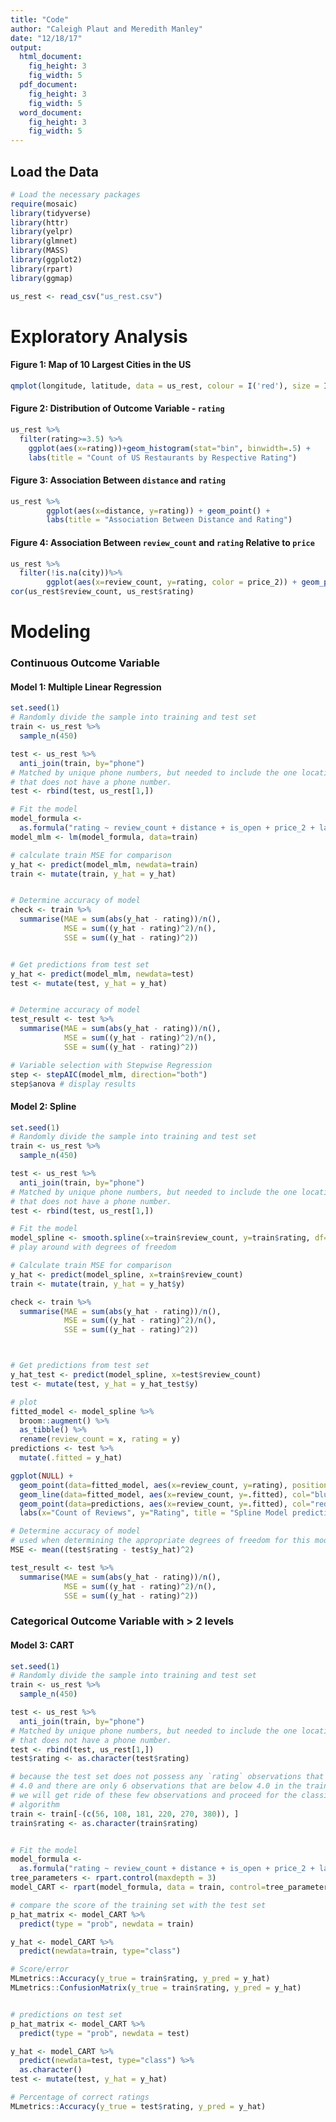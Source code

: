 ```yaml
---
title: "Code"
author: "Caleigh Plaut and Meredith Manley"
date: "12/18/17"
output: 
  html_document:
    fig_height: 3
    fig_width: 5
  pdf_document:
    fig_height: 3
    fig_width: 5
  word_document:
    fig_height: 3
    fig_width: 5
---
```


## Load the Data
```r
# Load the necessary packages
require(mosaic)
library(tidyverse)
library(httr)
library(yelpr)
library(glmnet)
library(MASS)
library(ggplot2)
library(rpart)
library(ggmap)

us_rest <- read_csv("us_rest.csv")
```


# Exploratory Analysis
#### Figure 1: Map of 10 Largest Cities in the US
```r
qmplot(longitude, latitude, data = us_rest, colour = I('red'), size = I(3), darken = .3, zoom = 5)
``` 


#### Figure 2: Distribution of Outcome Variable  - `rating`
```r
us_rest %>%
  filter(rating>=3.5) %>%
    ggplot(aes(x=rating))+geom_histogram(stat="bin", binwidth=.5) + 
    labs(title = "Count of US Restaurants by Respective Rating")
```


#### Figure 3: Association Between `distance` and `rating`
```r
us_rest %>%
        ggplot(aes(x=distance, y=rating)) + geom_point() +
        labs(title = "Association Between Distance and Rating")
```


#### Figure 4: Association Between `review_count` and `rating` Relative to `price`
```r
us_rest %>%
  filter(!is.na(city))%>%
        ggplot(aes(x=review_count, y=rating, color = price_2)) + geom_point(position = "jitter", alpha = 0.4) + labs(title = "Assocation between Review Count and Rating", x = "review count") #+ geom_smooth() 
cor(us_rest$review_count, us_rest$rating)
```

# Modeling
### Continuous Outcome Variable

#### Model 1: Multiple Linear Regression
```r
set.seed(1)
# Randomly divide the sample into training and test set
train <- us_rest %>%
  sample_n(450)

test <- us_rest %>%
  anti_join(train, by="phone")
# Matched by unique phone numbers, but needed to include the one location 
# that does not have a phone number.
test <- rbind(test, us_rest[1,])

# Fit the model
model_formula <- 
  as.formula("rating ~ review_count + distance + is_open + price_2 + latitude + longitude")
model_mlm <- lm(model_formula, data=train)

# calculate train MSE for comparison
y_hat <- predict(model_mlm, newdata=train)
train <- mutate(train, y_hat = y_hat)


# Determine accuracy of model
check <- train %>%
  summarise(MAE = sum(abs(y_hat - rating))/n(),
            MSE = sum((y_hat - rating)^2)/n(),
            SSE = sum((y_hat - rating)^2))


# Get predictions from test set
y_hat <- predict(model_mlm, newdata=test)
test <- mutate(test, y_hat = y_hat)


# Determine accuracy of model
test_result <- test %>%
  summarise(MAE = sum(abs(y_hat - rating))/n(),
            MSE = sum((y_hat - rating)^2)/n(),
            SSE = sum((y_hat - rating)^2))

# Variable selection with Stepwise Regression
step <- stepAIC(model_mlm, direction="both")
step$anova # display results
```


#### Model 2: Spline
```r
set.seed(1)
# Randomly divide the sample into training and test set
train <- us_rest %>%
  sample_n(450)

test <- us_rest %>%
  anti_join(train, by="phone")
# Matched by unique phone numbers, but needed to include the one location 
# that does not have a phone number.
test <- rbind(test, us_rest[1,])

# Fit the model
model_spline <- smooth.spline(x=train$review_count, y=train$rating, df=10) 
# play around with degrees of freedom

# Calculate train MSE for comparison
y_hat <- predict(model_spline, x=train$review_count)
train <- mutate(train, y_hat = y_hat$y)

check <- train %>%
  summarise(MAE = sum(abs(y_hat - rating))/n(),
            MSE = sum((y_hat - rating)^2)/n(),
            SSE = sum((y_hat - rating)^2))



# Get predictions from test set
y_hat_test <- predict(model_spline, x=test$review_count)
test <- mutate(test, y_hat = y_hat_test$y)

# plot
fitted_model <- model_spline %>% 
  broom::augment() %>% 
  as_tibble() %>% 
  rename(review_count = x, rating = y)
predictions <- test %>% 
  mutate(.fitted = y_hat)

ggplot(NULL) +
  geom_point(data=fitted_model, aes(x=review_count, y=rating), position = "jitter") +
  geom_line(data=fitted_model, aes(x=review_count, y=.fitted), col="blue") +
  geom_point(data=predictions, aes(x=review_count, y=.fitted), col="red") +
  labs(x="Count of Reviews", y="Rating", title = "Spline Model predicting Rating")

# Determine accuracy of model
# used when determining the appropriate degrees of freedom for this model
MSE <- mean((test$rating - test$y_hat)^2)

test_result <- test %>%
  summarise(MAE = sum(abs(y_hat - rating))/n(),
            MSE = sum((y_hat - rating)^2)/n(),
            SSE = sum((y_hat - rating)^2))
```


### Categorical Outcome Variable with > 2 levels
#### Model 3: CART
```r
set.seed(1)
# Randomly divide the sample into training and test set
train <- us_rest %>%
  sample_n(450)

test <- us_rest %>%
  anti_join(train, by="phone")
# Matched by unique phone numbers, but needed to include the one location 
# that does not have a phone number.
test <- rbind(test, us_rest[1,])
test$rating <- as.character(test$rating)

# because the test set does not possess any `rating` observations that are below
# 4.0 and there are only 6 observations that are below 4.0 in the training set then
# we will get ride of these few observations and proceed for the classification
# algorithm
train <- train[-(c(56, 108, 181, 220, 270, 380)), ]
train$rating <- as.character(train$rating)


# Fit the model
model_formula <- 
  as.formula("rating ~ review_count + distance + is_open + price_2 + latitude + longitude + city")
tree_parameters <- rpart.control(maxdepth = 3)
model_CART <- rpart(model_formula, data = train, control=tree_parameters)

# compare the score of the training set with the test set
p_hat_matrix <- model_CART %>% 
  predict(type = "prob", newdata = train)

y_hat <- model_CART %>% 
  predict(newdata=train, type="class")

# Score/error
MLmetrics::Accuracy(y_true = train$rating, y_pred = y_hat) 
MLmetrics::ConfusionMatrix(y_true = train$rating, y_pred = y_hat)


# predictions on test set
p_hat_matrix <- model_CART %>% 
  predict(type = "prob", newdata = test)

y_hat <- model_CART %>% 
  predict(newdata=test, type="class") %>%
  as.character() 
test <- mutate(test, y_hat = y_hat)

# Percentage of correct ratings
MLmetrics::Accuracy(y_true = test$rating, y_pred = y_hat) 
```

